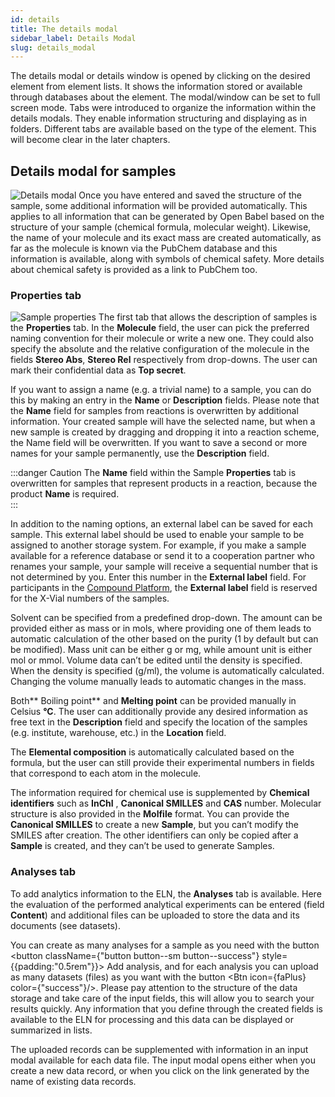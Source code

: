 ```yaml
---
id: details
title: The details modal
sidebar_label: Details Modal
slug: details_modal
---
```

The  details modal or details window is opened by clicking on the desired element from element lists. It shows the information stored or available through databases about the element. The modal/window  can be set to full screen mode. Tabs were introduced to organize the information within the details modals. They enable information structuring and displaying as in folders. Different tabs are available based on the type of the element. This will become clear in the later chapters. 

## Details modal for samples 
![Details modal](/img/details_modal_samp.png)
Once you have entered and saved the structure of the sample, some additional information will be provided automatically. This applies to all information that can be generated by Open Babel based on the structure of your sample  (chemical formula, molecular weight). Likewise, the name of your molecule and its exact mass are created automatically, as far as the molecule is known via the PubChem database and this information is available, along with symbols of chemical safety. More details about chemical safety is provided as a link to PubChem too. 

### Properties tab
![Sample properties](/img/sample_properties.png)
The first tab that allows the description of samples is the **Properties** tab.  In the **Molecule** field, the user can pick the preferred naming convention for their molecule or write a new one. They could also specify the absolute and the relative configuration of the molecule in the fields **Stereo Abs**, **Stereo Rel** respectively from drop-downs. The user can mark their confidential data as **Top secret**.  

If you want to assign a name (e.g. a trivial name) to a sample, you can do this by making an entry in the **Name** or **Description** fields. Please note that the **Name** field for samples from reactions is overwritten by additional information. Your created sample will have the selected name, but when a new sample is created by dragging and dropping it into a reaction scheme, the Name field will be overwritten. If you want to save a second or more names for your sample permanently, use the **Description** field. 

:::danger Caution 
The **Name** field within the Sample **Properties** tab is overwritten for samples that represent products in  a reaction, because the product **Name** is required.  
::: 

In addition to the naming options, an external label can be saved for each sample. This external label should be used to enable your sample to be assigned to another storage system. For example, if you make a sample available for a reference database or send it to a cooperation partner who renames your sample, your sample will receive a sequential number that is not determined by you. Enter this number in the **External label** field. For participants in the [Compound Platform](https://www.complat.kit.edu/), the **External label** field is reserved for the X-Vial numbers of the samples. 

Solvent can be specified from a predefined drop-down. The amount can be provided either as mass or in mols, where providing one of them leads to automatic calculation of the other based on the purity (1 by default but can be modified). Mass unit can be either g or mg, while amount unit is either mol or mmol. Volume data can’t be edited until the density is specified.  When the density is specified (g/ml), the volume is automatically calculated. Changing the volume manually leads to automatic changes in the mass. 

Both** Boiling point** and **Melting point** can be provided manually in Celsius **°C**. The user can additionally provide any desired information as free text in the **Description** field and specify the location of the samples (e.g. institute, warehouse, etc.) in the **Location**  field. 

The **Elemental composition** is automatically calculated based on the formula, but the user can still provide their experimental numbers in fields that correspond to each atom in the molecule. 

The information required for chemical use is supplemented by **Chemical identifiers** such as **InChI** , **Canonical SMILLES** and **CAS** number. Molecular structure is also provided in the **Molfile** format.  You can provide the **Canonical SMILLES** to create a new **Sample**, but you can’t modify the SMILES after creation. The other identifiers can only be copied after a **Sample** is created, and they can’t be used to generate Samples. 

### Analyses tab
To add analytics information to the ELN, the **Analyses** tab is available. Here the evaluation of the performed analytical experiments can be entered  (field **Content**) and additional files can be uploaded to store the data and its documents  (see  datasets). 

You can create as many analyses for a sample as you need with the button <button className={"button button--sm button--success"} style={{padding:"0.5rem"}}><FontAwesomeIcon icon={faPlus} size="lg"/> Add analysis</button>, and for each analysis you can upload as many datasets (files) as you want with the button <Btn icon={faPlus} color={"success"}/>. Please pay attention to the structure of the data storage and take care of the input fields, this will allow you to search your results quickly. Any information that you define through the created fields is available to the ELN for processing and this data can be displayed or summarized in lists. 

The uploaded records can be supplemented with information in an input modal available for each data file. The input modal opens either when you create a new data record, or when you click on the link generated by the name of existing data records. 



 
